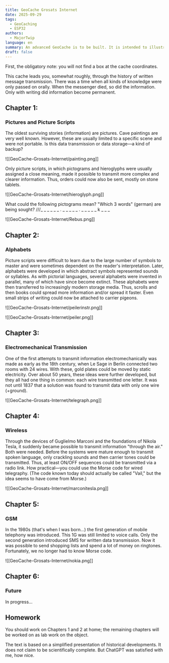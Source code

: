 ```yaml
---
title: GeoCache Grosats Internet
date: 2025-09-29
tags:
  - GeoCaching
  - ESP32
authors:
  - MajorTwip
language: en
summary: An advanced GeoCache is to be built. It is intended to illustrate the evolution of data transmission.
draft: false
---
```

First, the obligatory note: you will not find a box at the cache coordinates.

This cache leads you, somewhat roughly, through the history of written message transmission. There was a time when all kinds of knowledge were only passed on orally. When the messenger died, so did the information. Only with writing did information become permanent.

## Chapter 1:
### Pictures and Picture Scripts
The oldest surviving stories (information) are pictures. Cave paintings are very well known. However, these are usually limited to a specific scene and were not portable. Is this data transmission or data storage—a kind of backup?

![[GeoCache-Grosats-Internet/painting.png]]

Only picture scripts, in which pictograms and hieroglyphs were usually assigned a close meaning, made it possible to transmit more complex and clearer information. Thus, orders could now also be sent, mostly on stone tablets.

![[GeoCache-Grosats-Internet/hieroglyph.png]]

What could the following pictograms mean? "Which 3 words" (german) are being sought?
///_ _ _ _ _ _  .  _ _ _ _ _  .  _ _ _ _ _ k _ _ _ 

![[GeoCache-Grosats-Internet/Rebus.png]]

## Chapter 2: 
### Alphabets
Picture scripts were difficult to learn due to the large number of symbols to master and were sometimes dependent on the reader's interpretation. Later, alphabets were developed in which abstract symbols represented sounds or syllables. As with pictorial languages, several alphabets were invented in parallel, many of which have since become extinct. These alphabets were then transferred to increasingly modern storage media. Thus, scrolls and then books could spread more information and/or spread it faster. Even small strips of writing could now be attached to carrier pigeons.

![[GeoCache-Grosats-Internet/peilerinstr.png]]

![[GeoCache-Grosats-Internet/peiler.png]]

## Chapter 3:
### Electromechanical Transmission

One of the first attempts to transmit information electromechanically was made as early as the 18th century, when Le Sage in Berlin connected two rooms with 24 wires. With these, gold plates could be moved by static electricity. Over about 50 years, these ideas were further developed, but they all had one thing in common: each wire transmitted one letter. It was not until 1837 that a solution was found to transmit data with only one wire (+ground).

![[GeoCache-Grosats-Internet/telegraph.png]] 

## Chapter 4:
### Wireless
Through the devices of Guglielmo Marconi and the foundations of Nikola Tesla, it suddenly became possible to transmit information "through the air." Both were needed. Before the systems were mature enough to transmit spoken language, only crackling sounds and then carrier tones could be transmitted. Thus, at least ON/OFF sequences could be transmitted via a radio link. How practical—you could use the Morse code for wired telegraphy. (The code known today should actually be called "Vail," but the idea seems to have come from Morse.)

![[GeoCache-Grosats-Internet/marconitesla.png]]

## Chapter 5:
### GSM
In the 1980s (that's when I was born...) the first generation of mobile telephony was introduced. This 1G was still limited to voice calls. Only the second generation introduced SMS for written data transmission. Now it was possible to send shopping lists and spend a lot of money on ringtones. Fortunately, we no longer had to know Morse code.

![[GeoCache-Grosats-Internet/nokia.png]]

## Chapter 6:
### Future
In progress...

## Homework
You should work on Chapters 1 and 2 at home; the remaining chapters will be worked on as lab work on the object.

The text is based on a simplified presentation of historical developments. It does not claim to be scientifically complete. But ChatGPT was satisfied with me, how nice.